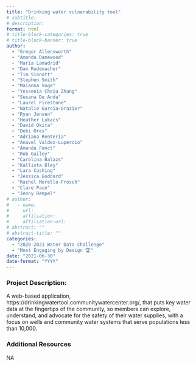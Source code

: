```yaml
---
title: "Drinking water vulnerability tool"
# subtitle: 
# description: 
format: html
# title-block-categories: true
# title-block-banner: true
author: 
  - "Gregor Allensworth"
  - "Amanda Damewood"
  - "María Lamadrid"
  - "Dan Rademacher"
  - "Tim Sinnott"
  - "Stephen Smith"
  - "Maianna Voge"
  - "Yessenia Chaiu Zhang"
  - "Susana De Anda"
  - "Laurel Firestone"
  - "Natalie Garcia-Grazier"
  - "Ryan Jensen"
  - "Heather Lukacs"
  - "David Okita"
  - "Debi Ores"
  - "Adriana Renteria"
  - "Anavel Valdez-Lupercio"
  - "Amanda Fencl"
  - "Rob Gailey"
  - "Carolina Balazs"
  - "Kallista Bley"
  - "Lara Cushing"
  - "Jessica Goddard"
  - "Rachel Morello-Frosch"
  - "Clare Pace"
  - "Jenny Rempel"
# author:
#   - name: 
#     url: 
#     affiliation: 
#     affiliation-url:
# abstract: ""
# abstract-title: ""
categories: 
  - "2020-2021 Water Data Challenge"
  - "Most Engaging by Design 🏆"
date: "2021-06-30"
date-format: "YYYY"
---
```


<!-- COMMENT
## params_NOTUSED-proj_title

#### Year: params_NOTUSED-year

#### Topics: params_NOTUSED-topics

#### Awards: params_NOTUSED-awards

#### Team Members: params_NOTUSED-team_members
UNCOMMENT -->

### Project Description:

A web-based application, https://drinkingwatertool.communitywatercenter.org/,  that puts key water data at the fingertips of the community, so members can explore, understand, and advocate for the safety of their water supplies, with a focus on wells and community water systems that serve populations less than 10,000.

### Additional Resources

NA
